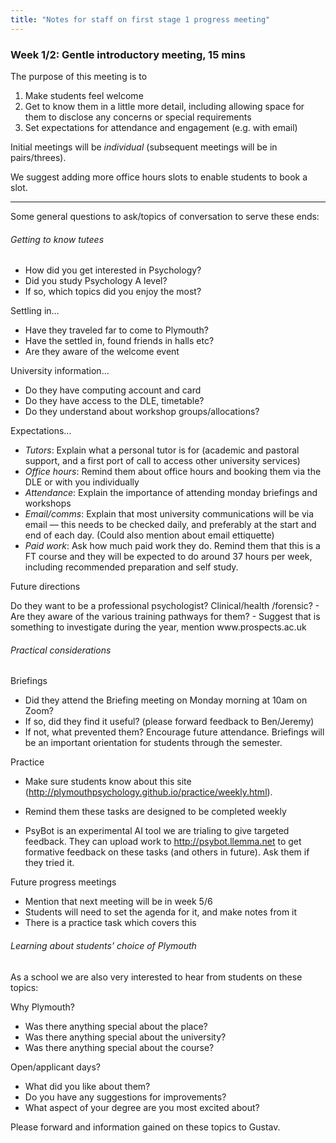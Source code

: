 ```yaml
---
title: "Notes for staff on first stage 1 progress meeting"
---
```




### Week 1/2: Gentle introductory meeting, 15 mins

The purpose of this meeting is to 


1. Make students feel welcome
2. Get to know them in a little more detail, including allowing space for them to disclose any concerns or special requirements
3. Set expectations for attendance and engagement (e.g. with email)

Initial meetings will be *individual* (subsequent meetings will be in pairs/threes).

We suggest adding more office hours slots to enable students to book a slot.

----


Some general questions to ask/topics of conversation to serve these ends:



######  Getting to know tutees

- How did you get interested in Psychology?
- Did you study Psychology A level?
- If so, which topics did you enjoy the most?


Settling in...

- Have they traveled far to come to Plymouth?
- Have the settled in, found friends in halls etc?
- Are they aware of the welcome event

University information...

- Do they have computing account and card
- Do they have access to the DLE, timetable? 
- Do they understand about workshop groups/allocations?


Expectations...

- *Tutors*: Explain what a personal tutor is for (academic and pastoral support, and a first port of call to access other university services)
- *Office hours*: Remind them about office hours and booking them via the DLE or with you individually
- *Attendance*: Explain the importance of attending monday briefings and workshops
- *Email/comms*: Explain that most university communications will be via email — this needs to be checked daily, and preferably at the start and end of each day. (Could also mention about email ettiquette)
- *Paid work*: Ask how much paid work they do. Remind them that this is a FT course and they will be expected to do around 37 hours per week, including recommended preparation and self study. 


Future directions

Do they want to be a professional psychologist? Clinical/health
/forensic?
- Are they aware of the various training pathways for them? 
- Suggest that is something to investigate during the year, mention www.prospects.ac.uk


###### Practical considerations

Briefings

- Did they attend the Briefing meeting on Monday morning at 10am on Zoom?
- If so, did they find it useful? (please forward feedback to Ben/Jeremy)
- If not, what prevented them? Encourage future attendance. Briefings will be an important orientation for students through the semester.


Practice

- Make sure students know about this site (<http://plymouthpsychology.github.io/practice/weekly.html>).

- Remind them these tasks are designed to be completed weekly

- PsyBot is an experimental AI tool we are trialing to give targeted feedback. They can upload work to <http://psybot.llemma.net> to get formative feedback on these tasks (and others in future). Ask them if they tried it.


Future progress meetings

- Mention that next meeting will be in week 5/6
- Students will need to set the agenda for it, and make notes from it
- There is a practice task which covers this


###### Learning about students' choice of Plymouth

As a school we are also very interested to hear from students on these topics:

Why Plymouth? 

- Was there anything special about the place?
- Was there anything special about the university?
- Was there anything special about the course?

Open/applicant days?

- What did you like about them?
- Do you have any suggestions for improvements? 
- What aspect of your degree are you most excited about? 



Please forward and information gained on these topics to Gustav.

